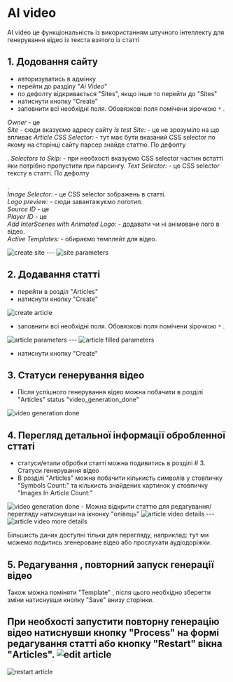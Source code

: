 

# AI video 
AI video це функціональність із використанням штучного інтеллекту для генерування відео із текста взятого із статті 


## 1. Додовання сайту
- авторизуватись в адмінку 
- перейти до разділу "_Ai Video_"
- по дефолту відкривається "Sites", якщо інше то перейти до "Sites"
- натиснути кнопку "Create"
- заповнити всі необхідні поля. Обовязкові поля помічени зірочкою `*` . 

_Owner_ - це  
_Site_ - сюди вказуємо адресу сайту
_Is test Site:_ - це не зрозуміло на що впливає 
_Article CSS Selector:_ - тут має бути вказаний CSS selector по якому на сторінці сайту парсер знайде статтю. По дефолту <article>. 
_Selectors to Skip:_ - при необхості вказуємо CSS selector частин встатті яки потрібно пропустити при парсингу. 
_Text Selector:_ - це CSS selector тексту в статті. По дефолту <p>.  
_Image Selector:_ - це CSS selector зображень в статті.  
_Logo preview:_  - сюди завантажуємо логотип.  
_Source ID_ - це  
_Player ID_ - це  
_Add InterScenes with Animated Logo:_ - додавати чи ні анімоване лого в відео.   
_Active Templates:_  - обираємо темплейт для відео. 

      
<StyledButton message="image">
  <Image src={img1} alt="create site" width={800} height={500} />
  ---
  <Image src={img2} alt="site parameters " width={800} height={500} />
</StyledButton>


## 2. Додавання статті  
- перейти в розділ "Articles"
- натиснути кнопку "Create"

<StyledButton message="image">
  <Image src={img3} alt="create article" width={800} height={500} />
</StyledButton>

- заповнити всі необхідні поля. Обовязкові поля помічени зірочкою `*` . 

<StyledButton message="image">
  <Image src={img4} alt="article parameters" width={800} height={500} />
  ---
  <Image src={img4_2} alt="article filled parameters" width={800} height={500} />
</StyledButton>

- натиснути кнопку "Create"

## 3. Статуси генерування відео
- Після успішного генерування відео можна побачити в розділі "Articles" status "video_generation_done"
<StyledButton message="image">
  <Image src={img5} alt="video generation done" width={800} height={500} />
</StyledButton>


## 4. Перегляд детальної інформації обробленної сттаті
- статуси/етапи обробки статті можна подивитись в розділі # 3. Статуси генерування відео  
- В розділі "Articles" можна побачити кількисть символів у стовпичку "Symbols Count:" та кількисть знайдених картинок у стовпичку "Images In Article Count:"
<StyledButton message="image">
  <Image src={img5} alt="video generation done" width={800} height={500} />
</StyledButton>
- Можна відкрити статтю для редагування/перегляду натиснувши на ікнонку "олівець" 
<StyledButton message="image">
  <Image src={img6} alt="article video details" width={800} height={500} />
  ---
  <Image src={img6_2} alt="article video more details" width={800} height={500} />
</StyledButton>

Більшисть даних доступні тільки для перегляду, наприклад: тут ми можемо подитись згенероване відео або прослухати аудіодоріжки. 

## 5. Редагування , повторний запуск генерації відео
Також можна поміняти "Template" , після цього необхідно зберегти зміни натиснувши кнопку "Save" внизу сторінки.

При необхості запустити повторну генерацію відео натиснувши кнопку "Process" на формі редагування статті або кнопку "Restart" вікна "Articles". 
<StyledButton message="image">
  <Image src={img7} alt="edit article" width={200} height={500} />
---
  <Image src={img7_2} alt="restart article" width={800} height={500} />
</StyledButton>

